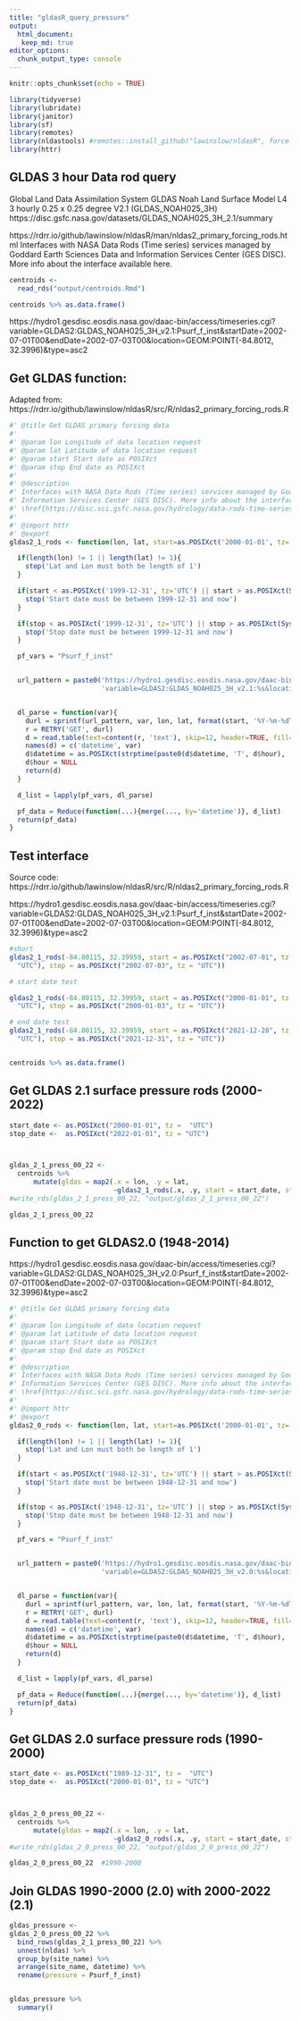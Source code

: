 ```yaml
---
title: "gldasR_query_pressure"
output: 
  html_document:
   keep_md: true
editor_options: 
  chunk_output_type: console
---
```


```r
knitr::opts_chunk$set(echo = TRUE)

library(tidyverse)
library(lubridate)
library(janitor)
library(sf)
library(remotes)
library(nldastools) #remotes::install_github("lawinslow/nldasR", force = TRUE)
library(httr)

```

## GLDAS 3 hour Data rod query

Global Land Data Assimilation System
GLDAS Noah Land Surface Model L4 3 hourly 0.25 x 0.25 degree V2.1 (GLDAS_NOAH025_3H)
https://disc.gsfc.nasa.gov/datasets/GLDAS_NOAH025_3H_2.1/summary  



https://rdrr.io/github/lawinslow/nldasR/man/nldas2_primary_forcing_rods.html 
Interfaces with NASA Data Rods (Time series) services managed by Goddard Earth Sciences Data and Information Services Center (GES DISC). More info about the interface available here.


```r

centroids <-
  read_rds("output/centroids.Rmd")

centroids %>% as.data.frame()

```

  https://hydro1.gesdisc.eosdis.nasa.gov/daac-bin/access/timeseries.cgi?variable=GLDAS2:GLDAS_NOAH025_3H_v2.1:Psurf_f_inst&startDate=2002-07-01T00&endDate=2002-07-03T00&location=GEOM:POINT(-84.8012, 32.3996)&type=asc2

## Get GLDAS function:
Adapted from: https://rdrr.io/github/lawinslow/nldasR/src/R/nldas2_primary_forcing_rods.R

```r

#' @title Get GLDAS primary forcing data
#'
#' @param lon Longitude of data location request
#' @param lat Latitude of data location request
#' @param start Start date as POSIXct
#' @param stop End date as POSIXct
#'
#' @description
#' Interfaces with NASA Data Rods (Time series) services managed by Goddard Earth Sciences Data and
#' Information Services Center (GES DISC). More info about the interface available
#' \href{https://disc.sci.gsfc.nasa.gov/hydrology/data-rods-time-series-data}{here}.
#'
#' @import httr
#' @export
gldas2_1_rods <- function(lon, lat, start=as.POSIXct('2000-01-01', tz='UTC'), stop=as.POSIXct('2017-01-01', tz='UTC')){

  if(length(lon) != 1 || length(lat) != 1){
    stop('Lat and Lon must both be length of 1')
  }

  if(start < as.POSIXct('1999-12-31', tz='UTC') || start > as.POSIXct(Sys.Date())){
    stop('Start date must be between 1999-12-31 and now')
  }

  if(stop < as.POSIXct('1999-12-31', tz='UTC') || stop > as.POSIXct(Sys.Date())){
    stop('Stop date must be between 1999-12-31 and now')
  }

  pf_vars = "Psurf_f_inst"


  url_pattern = paste0('https://hydro1.gesdisc.eosdis.nasa.gov/daac-bin/access/timeseries.cgi?',
                       'variable=GLDAS2:GLDAS_NOAH025_3H_v2.1:%s&location=GEOM:POINT(%g,%%20%g)&startDate=%s&endDate=%s&type=asc2')


  dl_parse = function(var){
    durl = sprintf(url_pattern, var, lon, lat, format(start, '%Y-%m-%dT%H'), format(stop, '%Y-%m-%dT%H'))
    r = RETRY('GET', durl)
    d = read.table(text=content(r, 'text'), skip=12, header=TRUE, fill=TRUE)
    names(d) = c('datetime', var)
    d$datetime = as.POSIXct(strptime(paste0(d$datetime, 'T', d$hour), '%Y-%m-%dT%H', tz='UTC'))
    d$hour = NULL
    return(d)
  }

  d_list = lapply(pf_vars, dl_parse)

  pf_data = Reduce(function(...){merge(..., by='datetime')}, d_list)
  return(pf_data)
}
```




## Test interface
Source code: https://rdrr.io/github/lawinslow/nldasR/src/R/nldas2_primary_forcing_rods.R



https://hydro1.gesdisc.eosdis.nasa.gov/daac-bin/access/timeseries.cgi?variable=GLDAS2:GLDAS_NOAH025_3H_v2.1:Psurf_f_inst&startDate=2002-07-01T00&endDate=2002-07-03T00&location=GEOM:POINT(-84.8012, 32.3996)&type=asc2



```r
#short
gldas2_1_rods(-84.80115, 32.39959, start = as.POSIXct("2002-07-01", tz =
  "UTC"), stop = as.POSIXct("2002-07-03", tz = "UTC"))

# start date test

gldas2_1_rods(-84.80115, 32.39959, start = as.POSIXct("2000-01-01", tz =
  "UTC"), stop = as.POSIXct("2000-01-03", tz = "UTC"))

# end date test
gldas2_1_rods(-84.80115, 32.39959, start = as.POSIXct("2021-12-28", tz =
  "UTC"), stop = as.POSIXct("2021-12-31", tz = "UTC"))


centroids %>% as.data.frame()

```


## Get GLDAS 2.1 surface pressure rods (2000-2022)

```r

start_date <- as.POSIXct("2000-01-01", tz =  "UTC")
stop_date <-  as.POSIXct("2022-01-01", tz = "UTC")



gldas_2_1_press_00_22 <-
  centroids %>%
      mutate(gldas = map2(.x = lon, .y = lat, 
                          ~gldas2_1_rods(.x, .y, start = start_date, stop = stop_date)))
#write_rds(gldas_2_1_press_00_22, "output/gldas_2_1_press_00_22")

gldas_2_1_press_00_22

```


## Function to get GLDAS2.0 (1948-2014)

https://hydro1.gesdisc.eosdis.nasa.gov/daac-bin/access/timeseries.cgi?variable=GLDAS2:GLDAS_NOAH025_3H_v2.0:Psurf_f_inst&startDate=2002-07-01T00&endDate=2002-07-03T00&location=GEOM:POINT(-84.8012, 32.3996)&type=asc2


```r

#' @title Get GLDAS primary forcing data
#'
#' @param lon Longitude of data location request
#' @param lat Latitude of data location request
#' @param start Start date as POSIXct
#' @param stop End date as POSIXct
#'
#' @description
#' Interfaces with NASA Data Rods (Time series) services managed by Goddard Earth Sciences Data and
#' Information Services Center (GES DISC). More info about the interface available
#' \href{https://disc.sci.gsfc.nasa.gov/hydrology/data-rods-time-series-data}{here}.
#'
#' @import httr
#' @export
gldas2_0_rods <- function(lon, lat, start=as.POSIXct('2000-01-01', tz='UTC'), stop=as.POSIXct('2017-01-01', tz='UTC')){

  if(length(lon) != 1 || length(lat) != 1){
    stop('Lat and Lon must both be length of 1')
  }

  if(start < as.POSIXct('1948-12-31', tz='UTC') || start > as.POSIXct(Sys.Date())){
    stop('Start date must be between 1948-12-31 and now')
  }

  if(stop < as.POSIXct('1948-12-31', tz='UTC') || stop > as.POSIXct(Sys.Date())){
    stop('Stop date must be between 1948-12-31 and now')
  }

  pf_vars = "Psurf_f_inst"


  url_pattern = paste0('https://hydro1.gesdisc.eosdis.nasa.gov/daac-bin/access/timeseries.cgi?',
                       'variable=GLDAS2:GLDAS_NOAH025_3H_v2.0:%s&location=GEOM:POINT(%g,%%20%g)&startDate=%s&endDate=%s&type=asc2')


  dl_parse = function(var){
    durl = sprintf(url_pattern, var, lon, lat, format(start, '%Y-%m-%dT%H'), format(stop, '%Y-%m-%dT%H'))
    r = RETRY('GET', durl)
    d = read.table(text=content(r, 'text'), skip=12, header=TRUE, fill=TRUE)
    names(d) = c('datetime', var)
    d$datetime = as.POSIXct(strptime(paste0(d$datetime, 'T', d$hour), '%Y-%m-%dT%H', tz='UTC'))
    d$hour = NULL
    return(d)
  }

  d_list = lapply(pf_vars, dl_parse)

  pf_data = Reduce(function(...){merge(..., by='datetime')}, d_list)
  return(pf_data)
}
```



## Get GLDAS 2.0 surface pressure rods (1990-2000)

```r

start_date <- as.POSIXct("1989-12-31", tz =  "UTC")
stop_date <-  as.POSIXct("2000-01-01", tz = "UTC")



gldas_2_0_press_00_22 <-
  centroids %>%
      mutate(gldas = map2(.x = lon, .y = lat, 
                          ~gldas2_0_rods(.x, .y, start = start_date, stop = stop_date)))
#write_rds(gldas_2_0_press_00_22, "output/gldas_2_0_press_00_22")

gldas_2_0_press_00_22  #1990-2000

```


## Join GLDAS 1990-2000 (2.0) with 2000-2022 (2.1)
```r

gldas_pressure <-
gldas_2_0_press_00_22 %>% 
  bind_rows(gldas_2_1_press_00_22) %>% 
  unnest(nldas) %>% 
  group_by(site_name) %>% 
  arrange(site_name, datetime) %>% 
  rename(pressure = Psurf_f_inst)


gldas_pressure %>% 
  summary()
```


